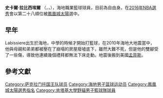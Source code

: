 {{noteTA|G1=NBA}}
{{Infobox basketball biography
| name = 史卡爾·拉比西埃爾<br />Skal Labissière
| image  = Skal-Labissiere-3.jpg
| position = [[大前鋒|大前鋒]]
| height_ft = 6
| height_in = 11
| weight_lb = 225
| league = 
| team = 自由身
| number = 
| nationality = {{HTI}}
| birth_date = {{birth date and age|1996|3|18}}
| birth_place = {{HTI}}[[太子港|太子港]][[海地|海地]]
| high_school = 
* [[Evangelical_Christian_School|Evangelical Christian School]]<br />([[Memphis,_Tennessee|Memphis, Tennessee]])
* [[Lausanne_Collegiate_School|Lausanne Collegiate School]]<br />(Memphis, Tennessee)
| college = [[肯塔基大學|肯塔基大學]] (2015–2016)
| draft_year = 2016
| draft_round = 1
| draft_pick = 28
| draft_team = [[菲尼克斯太陽|鳳凰城太陽]]
| career_start = 2016
| years1 = {{nbay|2016|start}}–{{nbay|2018|end}}
| team1 = [[沙加緬度國王|沙加緬度國王]]
| years2 = 2016–2017
| team2 = [[Reno_Bighorns|Reno Bighorns]]
| years3 = {{nbay|2018|end}}–{{nbay|2019|end}}
| team3 = [[波特蘭拓荒者|波特蘭拓荒者]]
| highlights = 
* First-team [[Parade_All-America_Boys_Basketball_Team|''Parade'' All-American]] (2015)
}}

'''史卡爾·拉比西埃爾''' （{{lang-fr|'''Skal Labissière'''}}，{{IPA-fr|labissjɛʁ}}，{{bd|1996年|3月18日}}），海地職業籃球球員，目前為自由身。在[[2016年NBA選秀|2016年NBA選秀]]會以第二十八順位被[[菲尼克斯太陽|鳳凰城太陽]]選中。

== 早年 ==
Labissiere出生於海地，中學的時候才開始打籃球，在2010年海地大地震當中，他與母親和弟弟都被壓在了崩塌的房屋廢墟底下，雖然大難不死，但是他的雙腳受了一些傷，導致他連續幾個禮拜都無法下床走動。地震後搬到美國[[孟菲斯_(田納西州)|孟菲斯]]。

==參考文獻==
{{reflist}}

{{2016年NBA选秀}}

{{Authority control}}
{{DEFAULTSORT:Labissière, Skal}}
[[Category:萨克拉门托国王队球员|Category:萨克拉门托国王队球员]]
[[Category:海地男子篮球运动员|Category:海地男子篮球运动员]]
[[Category:鳳凰城太陽選秀指名|Category:鳳凰城太陽選秀指名]]
[[Category:肯塔基大學野貓男子籃球隊球員|Category:肯塔基大學野貓男子籃球隊球員]]